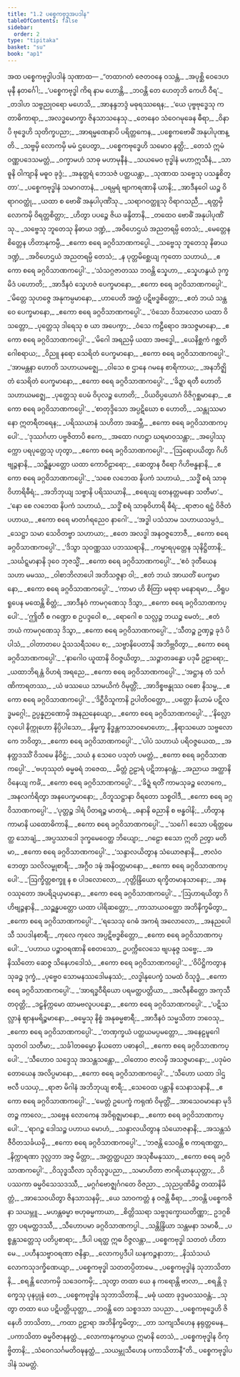 ```yaml
---
title: "1.2 ပစ္စေကဗုဒ္ဓအပဒါန"
tableOfContents: false
sidebar:
  order: 2
type: "tipitaka"
basket: "su"
book: "ap1"
---
```



<DynamicBreadcrumb />

<Paragraph number="86" type="center" book="ap1">
အထ ပစ္စေကဗုဒ္ဓါပဒါနံ သုဏာထ—
</Paragraph>

<Division number="83" book="ap1" e="ch" v="20" p="8">

<Paragraph number="87" type="verses" book="ap1">
_“တထာဂတံ ဇေတဝနေ ဝသန္တံ,_  
_အပုစ္ဆိ ဝေဒေဟမုနီ နတင်္ဂေါ;_  
_‘ပစ္စေကဗုဒ္ဓါ ကိရ နာမ ဟောန္တိ,_  
_ဘဝန္တိ တေ ဟေတုဘိ ကေဟိ ဝီရ’._  

</Paragraph>

</Division>
<Division number="84" book="ap1" e="ch" v="20" p="8">

<Paragraph number="88" type="verses" book="ap1">
_တဒါဟ သဗ္ဗညုဝရော မဟေသိ,_  
_အာနန္ဒဘဒ္ဒံ မဓုရဿရေန;_  
_‘ယေ ပုဗ္ဗဗုဒ္ဓေသု ကတာဓိကာရာ,_  
_အလဒ္ဓမောက္ခာ ဇိနသာသနေသု._  

</Paragraph>

</Division>
<Division number="85" book="ap1" e="ch" v="20" p="8">

<Paragraph number="89" type="verses" book="ap1">
_တေနေဝ သံဝေဂမုခေန ဓီရာ,_  
_ဝိနာပိ ဗုဒ္ဓေဟိ သုတိက္ခပညာ;_  
_အာရမ္မဏေနာပိ ပရိတ္တကေန,_  
_ပစ္စေကဗောဓိံ အနုပါပုဏန္တိ._  

</Paragraph>

</Division>
<Division number="86" book="ap1" e="ch" v="20" p="8">

<Paragraph number="90" type="verses" book="ap1">
_သဗ္ဗမှိ လောကမှိ မမံ ဌပေတွာ,_  
_ပစ္စေကဗုဒ္ဓေဟိ သမောဝ နတ္ထိ;_  
_တေသံ ဣမံ ဝဏ္ဏပဒေသမတ္တံ,_  
_ဝက္ခာမဟံ သာဓု မဟာမုနီနံ._  

</Paragraph>

</Division>
<Division number="87" book="ap1" e="ch" v="20" p="8">

<Paragraph number="91" type="verses" book="ap1">
_သယမေဝ ဗုဒ္ဓါနံ မဟာဣသီနံ,_  
_သာဓူနိ ဝါကျာနိ မဓူဝ ခုဒ္ဒံ;_  
_အနုတ္တရံ ဘေသဇံ ပတ္ထယန္တာ,_  
_သုဏာထ သဗ္ဗေသု ပသန္နစိတ္တာ’._  

</Paragraph>

</Division>
<Division number="88" book="ap1" e="ch" v="20" p="8">

<Paragraph number="92" type="verses" book="ap1">
_ပစ္စေကဗုဒ္ဓါနံ သမာဂတာနံ,_  
_ပရမ္ပရံ ဗျာကရဏာနိ ယာနိ;_  
_အာဒီနဝေါ ယဉ္စ ဝိရာဂဝတ္ထုံ,_  
_ယထာ စ ဗောဓိံ အနုပါပုဏိံသု._  

</Paragraph>

</Division>
<Division number="89" book="ap1" e="ch" v="20" p="9">

<Paragraph number="93" type="verses" book="ap1">
_သရာဂဝတ္ထူသု ဝိရာဂသညီ,_  
_ရတ္တမှိ လောကမှိ ဝိရတ္တစိတ္တာ;_  
_ဟိတွာ ပပဉ္စေ ဇိယ ဖန္ဒိတာနိ,_  
_တထေဝ ဗောဓိံ အနုပါပုဏိံသု._  

</Paragraph>

</Division>
<Division number="90" book="ap1" e="ch" v="20" p="9">

<Paragraph number="94" type="verses" book="ap1">
_သဗ္ဗေသု ဘူတေသု နိဓာယ ဒဏ္ဍံ,_  
_အဝိဟေဌယံ အညတရမ္ပိ တေသံ;_  
_မေတ္တေန စိတ္တေန ဟိတာနုကမ္ပီ,_  
_ဧကော စရေ ခဂ္ဂဝိသာဏကပ္ပေါ._  

</Paragraph>

</Division>
<Division number="91" book="ap1" e="ch" v="20" p="9">

<Paragraph number="95" type="verses" book="ap1">
_သဗ္ဗေသု ဘူတေသု နိဓာယ ဒဏ္ဍံ,_  
_အဝိဟေဌယံ အညတရမ္ပိ တေသံ;_  
_န ပုတ္တမိစ္ဆေယျ ကုတော သဟာယံ,_  
_ဧကော စရေ ခဂ္ဂဝိသာဏကပ္ပေါ’._  

</Paragraph>

</Division>
<Division number="92" book="ap1" e="ch" v="20" p="9">

<Paragraph number="96" type="verses" book="ap1">
_‘သံသဂ္ဂဇာတဿ ဘဝန္တိ သ္နေဟာ,_  
_သ္နေဟနွယံ ဒုက္ခမိဒံ ပဟောတိ;_  
_အာဒီနဝံ သ္နေဟဇံ ပေက္ခမာနော,_  
_ဧကော စရေ ခဂ္ဂဝိသာဏကပ္ပေါ’._  

</Paragraph>

</Division>
<Division number="93" book="ap1" e="ch" v="20" p="9">

<Paragraph number="97" type="verses" book="ap1">
_‘မိတ္တေ သုဟဇ္ဇေ အနုကမ္ပမာနော,_  
_ဟာပေတိ အတ္ထံ ပဋိဗဒ္ဓစိတ္တော;_  
_ဧတံ ဘယံ သန္ထဝေ ပေက္ခမာနော,_  
_ဧကော စရေ ခဂ္ဂဝိသာဏကပ္ပေါ’._  

</Paragraph>

</Division>
<Division number="94" book="ap1" e="ch" v="20" p="9">

<Paragraph number="98" type="verses" book="ap1">
_‘ဝံသော ဝိသာလောဝ ယထာ ဝိသတ္တော,_  
_ပုတ္တေသု ဒါရေသု စ ယာ အပေက္ခာ;_  
_ဝံသေ ကဠီရောဝ အသဇ္ဇမာနော,_  
_ဧကော စရေ ခဂ္ဂဝိသာဏကပ္ပေါ’._  

</Paragraph>

</Division>
<Division number="95" book="ap1" e="ch" v="20" p="9">

<Paragraph number="99" type="verses" book="ap1">
_‘မိဂေါ အရညမှိ ယထာ အဗဒ္ဓေါ,_  
_ယေနိစ္ဆကံ ဂစ္ဆတိ ဂေါစရာယ;_  
_ဝိညူ နရော သေရိတံ ပေက္ခမာနော,_  
_ဧကော စရေ ခဂ္ဂဝိသာဏကပ္ပေါ’._  

</Paragraph>

</Division>
<Division number="96" book="ap1" e="ch" v="20" p="10">

<Paragraph number="100" type="verses" book="ap1">
_‘အာမန္တနာ ဟောတိ သဟာယမဇ္ဈေ,_  
_ဝါသေ စ ဌာနေ ဂမနေ စာရိကာယ;_  
_အနဘိဇ္ဈိတံ သေရိတံ ပေက္ခမာနော,_  
_ဧကော စရေ ခဂ္ဂဝိသာဏကပ္ပေါ’._  

</Paragraph>

</Division>
<Division number="97" book="ap1" e="ch" v="20" p="10">

<Paragraph number="101" type="verses" book="ap1">
_‘ခိဍ္ဍာ ရတီ ဟောတိ သဟာယမဇ္ဈေ,_  
_ပုတ္တေသု ပေမံ ဝိပုလဉ္စ ဟောတိ;_  
_ပိယဝိပ္ပယောဂံ ဝိဇိဂုစ္ဆမာနော,_  
_ဧကော စရေ ခဂ္ဂဝိသာဏကပ္ပေါ’._  

</Paragraph>

</Division>
<Division number="98" book="ap1" e="ch" v="20" p="10">

<Paragraph number="102" type="verses" book="ap1">
_‘စာတုဒ္ဒိသော အပ္ပဋိဃော စ ဟောတိ,_  
_သန္တုဿမာနော ဣတရီတရေန;_  
_ပရိဿယာနံ သဟိတာ အဆမ္ဘီ,_  
_ဧကော စရေ ခဂ္ဂဝိသာဏကပ္ပေါ’._  

</Paragraph>

</Division>
<Division number="99" book="ap1" e="ch" v="20" p="10">

<Paragraph number="103" type="verses" book="ap1">
_‘ဒုဿင်္ဂဟာ ပဗ္ဗဇိတာပိ ဧကေ,_  
_အထော ဂဟဋ္ဌာ ဃရမာဝသန္တာ;_  
_အပ္ပေါဿုက္ကော ပရပုတ္တေသု ဟုတွာ,_  
_ဧကော စရေ ခဂ္ဂဝိသာဏကပ္ပေါ’._  

</Paragraph>

</Division>
<Division number="100" book="ap1" e="ch" v="20" p="10">

<Paragraph number="104" type="verses" book="ap1">
_‘ဩရောပယိတွာ ဂိဟိဗျဉ္ဇနာနိ,_  
_သဉ္ဆိန္နပတ္တော ယထာ ကောဝိဠာရော;_  
_ဆေတွာန ဝီရော ဂိဟိဗန္ဓနာနိ,_  
_ဧကော စရေ ခဂ္ဂဝိသာဏကပ္ပေါ’._  

</Paragraph>

</Division>
<Division number="101" book="ap1" e="ch" v="20" p="10">

<Paragraph number="105" type="verses" book="ap1">
_‘သစေ လဘေထ နိပကံ သဟာယံ,_  
_သဒ္ဓိံ စရံ သာဓုဝိဟာရိဓီရံ;_  
_အဘိဘုယျ သဗ္ဗာနိ ပရိဿယာနိ,_  
_စရေယျ တေနတ္တမနော သတီမာ’._  

</Paragraph>

</Division>
<Division number="102" book="ap1" e="ch" v="20" p="10">

<Paragraph number="106" type="verses" book="ap1">
_‘နော စေ လဘေထ နိပကံ သဟာယံ,_  
_သဒ္ဓိံ စရံ သာဓုဝိဟာရိ ဓီရံ;_  
_ရာဇာဝ ရဋ္ဌံ ဝိဇိတံ ပဟာယ,_  
_ဧကော စရေ မာတင်္ဂရညေဝ နာဂေါ’._  

</Paragraph>

</Division>
<Division number="103" book="ap1" e="ch" v="20" p="11">

<Paragraph number="107" type="verses" book="ap1">
_‘အဒ္ဓါ ပသံသာမ သဟာယသမ္ပဒံ,_  
_သေဋ္ဌာ သမာ သေဝိတဗ္ဗာ သဟာယာ;_  
_ဧတေ အလဒ္ဓါ အနဝဇ္ဇဘောဇီ,_  
_ဧကော စရေ ခဂ္ဂဝိသာဏကပ္ပေါ’._  

</Paragraph>

</Division>
<Division number="104" book="ap1" e="ch" v="20" p="11">

<Paragraph number="108" type="verses" book="ap1">
_‘ဒိသွာ သုဝဏ္ဏဿ ပဘဿရာနိ,_  
_ကမ္မာရပုတ္တေန သုနိဋ္ဌိတာနိ;_  
_သင်္ဃဋ္ဋမာနာနိ ဒုဝေ ဘုဇသ္မိံ,_  
_ဧကော စရေ ခဂ္ဂဝိသာဏကပ္ပေါ’._  

</Paragraph>

</Division>
<Division number="105" book="ap1" e="ch" v="20" p="11">

<Paragraph number="109" type="verses" book="ap1">
_‘ဧဝံ ဒုတီယေန သဟာ မမဿ,_  
_ဝါစာဘိလာပေါ အဘိသဇ္ဇနာ ဝါ;_  
_ဧတံ ဘယံ အာယတိံ ပေက္ခမာနော,_  
_ဧကော စရေ ခဂ္ဂဝိသာဏကပ္ပေါ’._  

</Paragraph>

</Division>
<Division number="106" book="ap1" e="ch" v="20" p="11">

<Paragraph number="110" type="verses" book="ap1">
_‘ကာမာ ဟိ စိတြာ မဓုရာ မနောရမာ,_  
_ဝိရူပရူပေန မထေန္တိ စိတ္တံ;_  
_အာဒီနဝံ ကာမဂုဏေသု ဒိသွာ,_  
_ဧကော စရေ ခဂ္ဂဝိသာဏကပ္ပေါ’._  

</Paragraph>

</Division>
<Division number="107" book="ap1" e="ch" v="20" p="11">

<Paragraph number="111" type="verses" book="ap1">
_‘ဤတီ စ ဂဏ္ဍော စ ဥပဒ္ဒဝေါ စ,_  
_ရောဂေါ စ သလ္လဉ္စ ဘယဉ္စ မေတံ;_  
_ဧတံ ဘယံ ကာမဂုဏေသု ဒိသွာ,_  
_ဧကော စရေ ခဂ္ဂဝိသာဏကပ္ပေါ’._  

</Paragraph>

</Division>
<Division number="108" book="ap1" e="ch" v="20" p="11">

<Paragraph number="112" type="verses" book="ap1">
_‘သီတဉ္စ ဥဏှဉ္စ ခုဒံ ပိပါသံ,_  
_ဝါတာတပေ ဍံသသရီသပေ စ;_  
_သဗ္ဗာနိပေတာနိ အဘိဗ္ဘဝိတွာ,_  
_ဧကော စရေ ခဂ္ဂဝိသာဏကပ္ပေါ’._  

</Paragraph>

</Division>
<Division number="109" book="ap1" e="ch" v="20" p="11">

<Paragraph number="113" type="verses" book="ap1">
_‘နာဂေါဝ ယူထာနိ ဝိဝဇ္ဇယိတွာ,_  
_သဉ္ဇာတခန္ဓော ပဒုမီ ဥဠာရော;_  
_ယထာဘိရန္တံ ဝိဟရံ အရညေ,_  
_ဧကော စရေ ခဂ္ဂဝိသာဏကပ္ပေါ’._  

</Paragraph>

</Division>
<Division number="110" book="ap1" e="ch" v="20" p="12">

<Paragraph number="114" type="verses" book="ap1">
_‘အဋ္ဌာန တံ သင်္ဂဏိကာရတဿ,_  
_ယံ ဖဿယေ သာမယိကံ ဝိမုတ္တိံ;_  
_အာဒိစ္စဗန္ဓုဿ ဝစော နိသမ္မ,_  
_ဧကော စရေ ခဂ္ဂဝိသာဏကပ္ပေါ’._  

</Paragraph>

</Division>
<Division number="111" book="ap1" e="ch" v="20" p="12">

<Paragraph number="115" type="verses" book="ap1">
_‘ဒိဋ္ဌီဝိသူကာနိ ဥပါတိဝတ္တော,_  
_ပတ္တော နိယာမံ ပဋိလဒ္ဓမဂ္ဂေါ;_  
ဥပ္ပန္နဉာဏောမှိ အနညနေယျော,_  
_ဧကော စရေ ခဂ္ဂဝိသာဏကပ္ပေါ’._  

</Paragraph>

</Division>
<Division number="112" book="ap1" e="ch" v="20" p="12">

<Paragraph number="116" type="verses" book="ap1">
_‘နိလ္လောလုပေါ နိက္ကုဟော နိပ္ပိပါသော,_  
_နိမ္မက္ခ နိဒ္ဓန္တကသာဝမောဟော;_  
_နိရာသယော သဗ္ဗလောကေ ဘဝိတွာ,_  
_ဧကော စရေ ခဂ္ဂဝိသာဏကပ္ပေါ’._  

</Paragraph>

</Division>
<Division number="113" book="ap1" e="ch" v="20" p="12">

<Paragraph number="117" type="verses" book="ap1">
_‘ပါပံ သဟာယံ ပရိဝဇ္ဇယေထ,_  
_အနတ္ထဒဿိံ ဝိသမေ နိဝိဋ္ဌံ;_  
_သယံ န သေဝေ ပသုတံ ပမတ္တံ,_  
_ဧကော စရေ ခဂ္ဂဝိသာဏကပ္ပေါ’._  

</Paragraph>

</Division>
<Division number="114" book="ap1" e="ch" v="20" p="12">

<Paragraph number="118" type="verses" book="ap1">
_‘ဗဟုဿုတံ ဓမ္မဓရံ ဘဇေထ,_  
_မိတ္တံ ဥဠာရံ ပဋိဘာနဝန္တံ;_  
_အညာယ အတ္ထာနိ ဝိနေယျ ကင်္ခံ,_  
_ဧကော စရေ ခဂ္ဂဝိသာဏကပ္ပေါ’._  

</Paragraph>

</Division>
<Division number="115" book="ap1" e="ch" v="20" p="12">

<Paragraph number="119" type="verses" book="ap1">
_‘ခိဍ္ဍံ ရတိံ ကာမသုခဉ္စ လောကေ,_  
_အနလင်္ကရိတွာ အနပေက္ခမာနော;_  
_ဝိဘူသဋ္ဌာနာ ဝိရတော သစ္စဝါဒီ,_  
_ဧကော စရေ ခဂ္ဂဝိသာဏကပ္ပေါ’._  

</Paragraph>

</Division>
<Division number="116" book="ap1" e="ch" v="20" p="12">

<Paragraph number="120" type="verses" book="ap1">
_‘ပုတ္တဉ္စ ဒါရံ ပိတရဉ္စ မာတရံ,_  
_ဓနာနိ ဓညာနိ စ ဗန္ဓဝါနိ;_  
_ဟိတွာန ကာမာနိ ယထောဓိကာနိ,_  
_ဧကော စရေ ခဂ္ဂဝိသာဏကပ္ပေါ’._  

</Paragraph>

</Division>
<Division number="117" book="ap1" e="ch" v="20" p="13">

<Paragraph number="121" type="verses" book="ap1">
_‘သင်္ဂေါ ဧသော ပရိတ္တမေတ္ထ သောချံ,_  
_အပ္ပဿာဒေါ ဒုက္ခမေဝေတ္ထ ဘိယျော;_  
_ဂဠော ဧသော ဣတိ ဉတွာ မတိမာ,_  
_ဧကော စရေ ခဂ္ဂဝိသာဏကပ္ပေါ’._  

</Paragraph>

</Division>
<Division number="118" book="ap1" e="ch" v="20" p="13">

<Paragraph number="122" type="verses" book="ap1">
_‘သန္ဒာလယိတွာန သံယောဇနာနိ,_  
_ဇာလံဝ ဘေတွာ သလိလမ္ဗုစာရီ;_  
_အဂ္ဂီဝ ဒဍ္ဎံ အနိဝတ္တမာနော,_  
_ဧကော စရေ ခဂ္ဂဝိသာဏကပ္ပေါ’._  

</Paragraph>

</Division>
<Division number="119" book="ap1" e="ch" v="20" p="13">

<Paragraph number="123" type="verses" book="ap1">
_‘ဩက္ခိတ္တစက္ခူ န စ ပါဒလောလော,_  
_ဂုတ္တိန္ဒြိယော ရက္ခိတမာနသာနော;_  
_အနဝဿုတော အပရိဍယှမာနော,_  
_ဧကော စရေ ခဂ္ဂဝိသာဏကပ္ပေါ’._  

</Paragraph>

</Division>
<Division number="120" book="ap1" e="ch" v="20" p="13">

<Paragraph number="124" type="verses" book="ap1">
_‘ဩဟာရယိတွာ ဂိဟိဗျဉ္ဇနာနိ,_  
_သဉ္ဆန္နပတ္တော ယထာ ပါရိဆတ္တော;_  
_ကာသာယဝတ္ထော အဘိနိက္ခမိတွာ,_  
_ဧကော စရေ ခဂ္ဂဝိသာဏကပ္ပေါ’._  

</Paragraph>

</Division>
<Division number="121" book="ap1" e="ch" v="20" p="13">

<Paragraph number="125" type="verses" book="ap1">
_‘ရသေသု ဂေဓံ အကရံ အလောလော,_  
_အနညပေါသီ သပဒါနစာရီ;_  
_ကုလေ ကုလေ အပ္ပဋိဗဒ္ဓစိတ္တော,_  
_ဧကော စရေ ခဂ္ဂဝိသာဏကပ္ပေါ’._  

</Paragraph>

</Division>
<Division number="122" book="ap1" e="ch" v="20" p="13">

<Paragraph number="126" type="verses" book="ap1">
_‘ပဟာယ ပဉ္စာဝရဏာနိ စေတသော,_  
ဥပက္ကိလေသေ ဗျပနုဇ္ဇ သဗ္ဗေ;_  
_အနိဿိတော ဆေဇ္ဇ သိနေဟဒေါသံ,_  
_ဧကော စရေ ခဂ္ဂဝိသာဏကပ္ပေါ’._  

</Paragraph>

</Division>
<Division number="123" book="ap1" e="ch" v="20" p="13">

<Paragraph number="127" type="verses" book="ap1">
_‘ဝိပိဋ္ဌိကတွာန သုခဉ္စ ဒုက္ခံ,_  
_ပုဗ္ဗေဝ သောမနဿဒေါမနဿံ;_  
_လဒ္ဓါနုပေက္ခံ သမထံ ဝိသုဒ္ဓံ,_  
_ဧကော စရေ ခဂ္ဂဝိသာဏကပ္ပေါ’._  

</Paragraph>

</Division>
<Division number="124" book="ap1" e="ch" v="20" p="14">

<Paragraph number="128" type="verses" book="ap1">
_‘အာရဒ္ဓဝီရိယော ပရမတ္ထပတ္တိယာ,_  
_အလီနစိတ္တော အကုသီတဝုတ္တိ;_  
_ဒဠှနိက္ကမော ထာမဗလူပပန္နော,_  
_ဧကော စရေ ခဂ္ဂဝိသာဏကပ္ပေါ’._  

</Paragraph>

</Division>
<Division number="125" book="ap1" e="ch" v="20" p="14">

<Paragraph number="129" type="verses" book="ap1">
_‘ပဋိသလ္လာနံ ဈာနမရိဉ္စမာနော,_  
_ဓမ္မေသု နိစ္စံ အနုဓမ္မစာရီ;_  
_အာဒီနဝံ သမ္မသိတာ ဘဝေသု,_  
_ဧကော စရေ ခဂ္ဂဝိသာဏကပ္ပေါ’._  

</Paragraph>

</Division>
<Division number="126" book="ap1" e="ch" v="20" p="14">

<Paragraph number="130" type="verses" book="ap1">
_‘တဏှက္ခယံ ပတ္ထယမပ္ပမတ္တော,_  
_အနေဠမူဂေါ သုတဝါ သတီမာ;_  
_သင်္ခါတဓမ္မော နိယတော ပဓာနဝါ,_  
_ဧကော စရေ ခဂ္ဂဝိသာဏကပ္ပေါ’._  

</Paragraph>

</Division>
<Division number="127" book="ap1" e="ch" v="20" p="14">

<Paragraph number="131" type="verses" book="ap1">
_‘သီဟောဝ သဒ္ဒေသု အသန္တသန္တော,_  
_ဝါတောဝ ဇာလမှိ အသဇ္ဇမာနော;_  
_ပဒုမံဝ တောယေန အလိပ္ပမာနော,_  
_ဧကော စရေ ခဂ္ဂဝိသာဏကပ္ပေါ’._  

</Paragraph>

</Division>
<Division number="128" book="ap1" e="ch" v="20" p="14">

<Paragraph number="132" type="verses" book="ap1">
_‘သီဟော ယထာ ဒါဌဗလီ ပသယှ,_  
_ရာဇာ မိဂါနံ အဘိဘုယျ စာရီ;_  
_သေဝေထ ပန္တာနိ သေနာသနာနိ,_  
_ဧကော စရေ ခဂ္ဂဝိသာဏကပ္ပေါ’._  

</Paragraph>

</Division>
<Division number="129" book="ap1" e="ch" v="20" p="14">

<Paragraph number="133" type="verses" book="ap1">
_‘မေတ္တံ ဥပေက္ခံ ကရုဏံ ဝိမုတ္တိံ,_  
_အာသေဝမာနော မုဒိတဉ္စ ကာလေ;_  
_သဗ္ဗေန လောကေန အဝိရုဇ္ဈမာနော,_  
_ဧကော စရေ ခဂ္ဂဝိသာဏကပ္ပေါ’._  

</Paragraph>

</Division>
<Division number="130" book="ap1" e="ch" v="20" p="14">

<Paragraph number="134" type="verses" book="ap1">
_‘ရာဂဉ္စ ဒေါသဉ္စ ပဟာယ မောဟံ,_  
_သန္ဒာလယိတွာန သံယောဇနာနိ;_  
_အသန္တသံ ဇီဝိတသင်္ခယမှိ,_  
_ဧကော စရေ ခဂ္ဂဝိသာဏကပ္ပေါ’._  

</Paragraph>

</Division>
<Division number="131" book="ap1" e="ch" v="20" p="15">

<Paragraph number="135" type="verses" book="ap1">
_‘ဘဇန္တိ သေဝန္တိ စ ကာရဏတ္ထာ,_  
_နိက္ကာရဏာ ဒုလ္လဘာ အဇ္ဇ မိတ္တာ;_  
_အတ္တတ္ထပညာ အသုစီမနုဿာ,_  
_ဧကော စရေ ခဂ္ဂဝိသာဏကပ္ပေါ’._  

</Paragraph>

</Division>
<Division number="132" book="ap1" e="ch" v="20" p="15">

<Paragraph number="136" type="verses" book="ap1">
_ဝိသုဒ္ဓသီလာ သုဝိသုဒ္ဓပညာ,_  
_သမာဟိတာ ဇာဂရိယာနုယုတ္တာ;_  
_ဝိပဿကာ ဓမ္မဝိသေသဒဿီ,_  
_မဂ္ဂင်္ဂဗောဇ္ဈင်္ဂဂတေ ဝိဇညာ._  

</Paragraph>

</Division>
<Division number="133" book="ap1" e="ch" v="20" p="15">

<Paragraph number="137" type="verses" book="ap1">
_သုညပ္ပဏိဓိဉ္စ တထာနိမိတ္တံ,_  
_အာသေဝယိတွာ ဇိနသာသနမှိ;_  
_ယေ သာဝကတ္တံ န ဝဇန္တိ ဓီရာ,_  
_ဘဝန္တိ ပစ္စေကဇိနာ သယမ္ဘူ._  

</Paragraph>

</Division>
<Division number="134" book="ap1" e="ch" v="20" p="15">

<Paragraph number="138" type="verses" book="ap1">
_မဟန္တဓမ္မာ ဗဟုဓမ္မကာယာ,_  
_စိတ္တိဿရာ သဗ္ဗဒုက္ခောဃတိဏ္ဏာ;_  
ဥဒဂ္ဂစိတ္တာ ပရမတ္ထဒဿီ,_  
_သီဟောပမာ ခဂ္ဂဝိသာဏကပ္ပါ._  

</Paragraph>

</Division>
<Division number="135" book="ap1" e="ch" v="20" p="15">

<Paragraph number="139" type="verses" book="ap1">
_သန္တိန္ဒြိယာ သန္တမနာ သမာဓီ,_  
_ပစ္စန္တသတ္တေသု ပတိပ္ပစာရာ;_  
_ဒီပါ ပရတ္ထ ဣဓ ဝိဇ္ဇလန္တာ,_  
_ပစ္စေကဗုဒ္ဓါ သတတံ ဟိတာမေ._  

</Paragraph>

</Division>
<Division number="136" book="ap1" e="ch" v="20" p="15">

<Paragraph number="140" type="verses" book="ap1">
_ပဟီနသဗ္ဗာဝရဏာ ဇနိန္ဒာ,_  
_လောကပ္ပဒီပါ ဃနကဉ္စနာဘာ;_  
_နိဿံသယံ လောကသုဒက္ခိဏေယျာ,_  
_ပစ္စေကဗုဒ္ဓါ သတတပ္ပိတာမေ._  

</Paragraph>

</Division>
<Division number="137" book="ap1" e="ch" v="20" p="15">

<Paragraph number="141" type="verses" book="ap1">
_ပစ္စေကဗုဒ္ဓါနံ သုဘာသိတာနိ,_  
_စရန္တိ လောကမှိ သဒေဝကမှိ;_  
_သုတွာ တထာ ယေ န ကရောန္တိ ဗာလာ,_  
_စရန္တိ ဒုက္ခေသု ပုနပ္ပုနံ တေ._  

</Paragraph>

</Division>
<Division number="138" book="ap1" e="ch" v="20" p="16">

<Paragraph number="142" type="verses" book="ap1">
_ပစ္စေကဗုဒ္ဓါန သုဘာသိတာနိ,_  
_မဓုံ ယထာ ခုဒ္ဒမဝဿဝန္တံ;_  
_သုတွာ တထာ ယေ ပဋိပတ္တိယုတ္တာ,_  
_ဘဝန္တိ တေ သစ္စဒသာ သပညာ._  

</Paragraph>

</Division>
<Division number="139" book="ap1" e="ch" v="20" p="16">

<Paragraph number="143" type="verses" book="ap1">
_ပစ္စေကဗုဒ္ဓေဟိ ဇိနေဟိ ဘာသိတာ,_  
_ကထာ ဥဠာရာ အဘိနိက္ခမိတွာ;_  
_တာ သကျသီဟေန နရုတ္တမေန,_  
_ပကာသိတာ ဓမ္မဝိဇာနနတ္ထံ._  

</Paragraph>

</Division>
<Division number="140" book="ap1" e="ch" v="20" p="16">

<Paragraph number="144" type="verses" book="ap1">
_လောကာနုကမ္ပာယ ဣမာနိ တေသံ,_  
_ပစ္စေကဗုဒ္ဓါန ဝိကုဗ္ဗိတာနိ;_  
_သံဝေဂသင်္ဂမတိဝဍ္ဎနတ္ထံ,_  
_သယမ္ဘုသီဟေန ပကာသိတာနီ”တိ._  


</Paragraph>
</Division>

<Paragraph number="145" type="center" book="ap1">
ပစ္စေကဗုဒ္ဓါပဒါနံ သမတ္တံ.
</Paragraph>